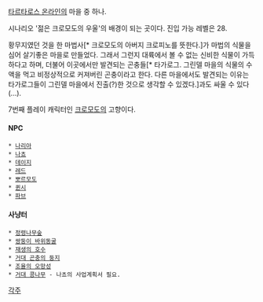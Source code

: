 [[타르타로스 온라인]]의 마을 중 하나.

시나리오 '젊은 크로모도의 우울'의 배경이 되는 곳이다. 진입 가능 레벨은 28.

황무지였던 것을 한 마법사[* 크로모도의 아버지 크로피노를 뜻한다.]가 마법의 식물을 심어 살기좋은 마을로 만들었다. 그래서 그런지 대륙에서 볼 수 없는 신비한 식물이 가득하다고 하며, 더불어 이곳에서만 발견되는 곤충들[* 타가로그. 그린델 마을의 식물의 수액을 먹고 비정상적으로 커져버린 곤충이라고 한다. 다른 마을에서도 발견되는 이유는 타가로그들이 그린델 마을에서 진출(?)한 것으로 생각할 수 있겠다.]과도 싸울 수 있다(...).

7번째 플레이 캐릭터인 [[크로모도]]의 고향이다.

==== NPC ====
 * [[나리아]]
 * [[나쵸]]
 * [[데이지]]
 * [[레드]]
 * [[뽀르모도]]
 * [[퀸시]] 
 * [[파브]]

==== 사냥터 ====
 * [[정령나무숲]]
 * [[쌍둥이 바위동굴]]
 * [[재생의 호수]]
 * [[거대 곤충의 둥지]]
 * [[조율의 오망성]]
 * [[거대 콩나무]] - 나쵸의 사업계획서 필요.

[[각주]]
